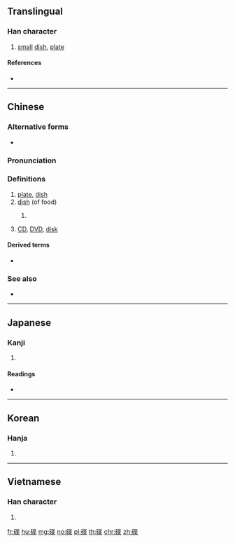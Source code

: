 {{character info/new}}
==Translingual==

===Han character===
{{Han char|rn=112|rad=石|as=09|sn=14|four=14694|canj=MRPTD|ids=⿰石枼}}

# [[small]] [[dish]], [[plate]]

====References====
* {{Han ref|kx=0832.260|dkj=24316|dj=1249.150|hdz=42441.100|uh=789F|ud=30879|bh=BAD0|bd=47824}}

----

==Chinese==
{{zh-forms}}

===Alternative forms===
* {{l|zh|楪}}

===Pronunciation===
{{zh-pron
|m=dié
|c=dip6,dip6-2
|h=
|md=
|mn=ti̍h/tia̍p
|mn_note=ti̍h - vernacular, tia̍p - literary
|w=
|mc=
|oc=y
|cat=n,cls
}}

===Definitions===
{{zh-hanzi}}

# [[plate]], [[dish]]
# [[dish]] (of food)
## {{non-gloss definition|classifier for dishes of food}}
##: {{zh-x|叫 一 碟 乾炒牛河|order a '''plate''' of beef chow fun}}
# [[CD]], [[DVD]], [[disk]]

====Derived terms====
* {{zh-l|碟子}}

===See also===
* {{zh-l|盤子}}

----

==Japanese==

===Kanji===
{{ja-kanji|grade=|rs=石09}}

# {{defn|lang=ja|sort=石09}}

====Readings====
* {{ja-readings|on=[[かつ]] (katsu), [[がち]] (gachi), [[せつ]] (setsu), [[ぜち]] (zechi)|kun=|nanori=}}

----

==Korean==

===Hanja===
{{ko-hanja|hangeul=설|eumhun=|rv=seol|mr=sŏl|y=sel}}

# {{defn|lang=ko|sort=石09}}

----

==Vietnamese==

===Han character===
{{vi-hantu|[[điệp]], [[diệp]], [[đĩa]]|rs=石09}}

# {{defn|lang=vi|sort=石09}}

[[fr:碟]]
[[hu:碟]]
[[mg:碟]]
[[no:碟]]
[[pl:碟]]
[[th:碟]]
[[chr:碟]]
[[zh:碟]]